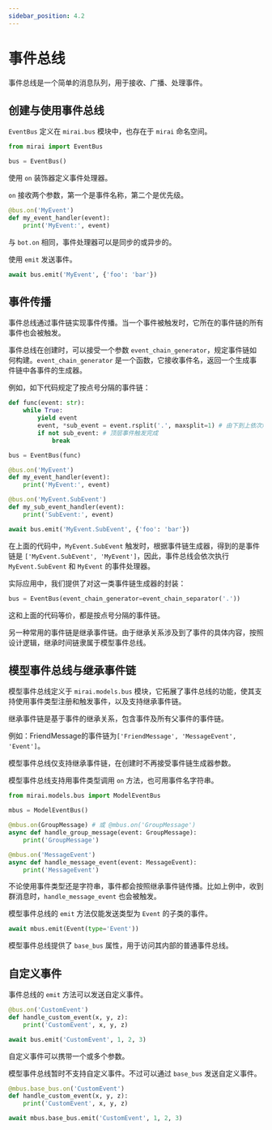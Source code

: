 ```yaml
---
sidebar_position: 4.2
---
```


# 事件总线

事件总线是一个简单的消息队列，用于接收、广播、处理事件。

## 创建与使用事件总线

`EventBus` 定义在 `mirai.bus` 模块中，也存在于 `mirai` 命名空间。

```python
from mirai import EventBus

bus = EventBus()
```

使用 `on` 装饰器定义事件处理器。

`on` 接收两个参数，第一个是事件名称，第二个是优先级。

```python
@bus.on('MyEvent')
def my_event_handler(event):
    print('MyEvent:', event)
```

与 `bot.on` 相同，事件处理器可以是同步的或异步的。

使用 `emit` 发送事件。

```python
await bus.emit('MyEvent', {'foo': 'bar'})
```

## 事件传播

事件总线通过事件链实现事件传播。当一个事件被触发时，它所在的事件链的所有事件也会被触发。

事件总线在创建时，可以接受一个参数 `event_chain_generator`，规定事件链如何构建。`event_chain_generator` 是一个函数，它接收事件名，返回一个生成事件链中各事件的生成器。

例如，如下代码规定了按点号分隔的事件链：

```python
def func(event: str):
    while True:
        yield event
        event, *sub_event = event.rsplit('.', maxsplit=1) # 由下到上依次触发
        if not sub_event: # 顶层事件触发完成
            break

bus = EventBus(func)

@bus.on('MyEvent')
def my_event_handler(event):
    print('MyEvent:', event)

@bus.on('MyEvent.SubEvent')
def my_sub_event_handler(event):
    print('SubEvent:', event)

await bus.emit('MyEvent.SubEvent', {'foo': 'bar'})
```

在上面的代码中，`MyEvent.SubEvent` 触发时，根据事件链生成器，得到的是事件链是 `['MyEvent.SubEvent', 'MyEvent']`，因此，事件总线会依次执行 `MyEvent.SubEvent` 和 `MyEvent` 的事件处理器。

实际应用中，我们提供了对这一类事件链生成器的封装：

```python
bus = EventBus(event_chain_generator=event_chain_separator('.'))
```

这和上面的代码等价，都是按点号分隔的事件链。

另一种常用的事件链是继承事件链。由于继承关系涉及到了事件的具体内容，按照设计逻辑，继承时间链隶属于模型事件总线。

## 模型事件总线与继承事件链

模型事件总线定义于 `mirai.models.bus` 模块，它拓展了事件总线的功能，使其支持使用事件类型注册和触发事件，以及支持继承事件链。

继承事件链是基于事件的继承关系，包含事件及所有父事件的事件链。

例如：FriendMessage的事件链为`['FriendMessage', 'MessageEvent', 'Event']`。


<EventChain />

模型事件总线仅支持继承事件链，在创建时不再接受事件链生成器参数。

模型事件总线支持用事件类型调用 `on` 方法，也可用事件名字符串。

```python
from mirai.models.bus import ModelEventBus

mbus = ModelEventBus()

@mbus.on(GroupMessage) # 或 @mbus.on('GroupMessage')
async def handle_group_message(event: GroupMessage):
    print('GroupMessage')

@mbus.on('MessageEvent')
async def handle_message_event(event: MessageEvent):
    print('MessageEvent')
```

不论使用事件类型还是字符串，事件都会按照继承事件链传播。比如上例中，收到群消息时，`handle_message_event` 也会被触发。

模型事件总线的 `emit` 方法仅能发送类型为 `Event` 的子类的事件。

```python
await mbus.emit(Event(type='Event'))
```

模型事件总线提供了 `base_bus` 属性，用于访问其内部的普通事件总线。

## 自定义事件

事件总线的 `emit` 方法可以发送自定义事件。

```python
@bus.on('CustomEvent')
def handle_custom_event(x, y, z):
    print('CustomEvent', x, y, z)

await bus.emit('CustomEvent', 1, 2, 3)
```

自定义事件可以携带一个或多个参数。

模型事件总线暂时不支持自定义事件。不过可以通过 `base_bus` 发送自定义事件。

```python
@mbus.base_bus.on('CustomEvent')
def handle_custom_event(x, y, z):
    print('CustomEvent', x, y, z)

await mbus.base_bus.emit('CustomEvent', 1, 2, 3)
```
